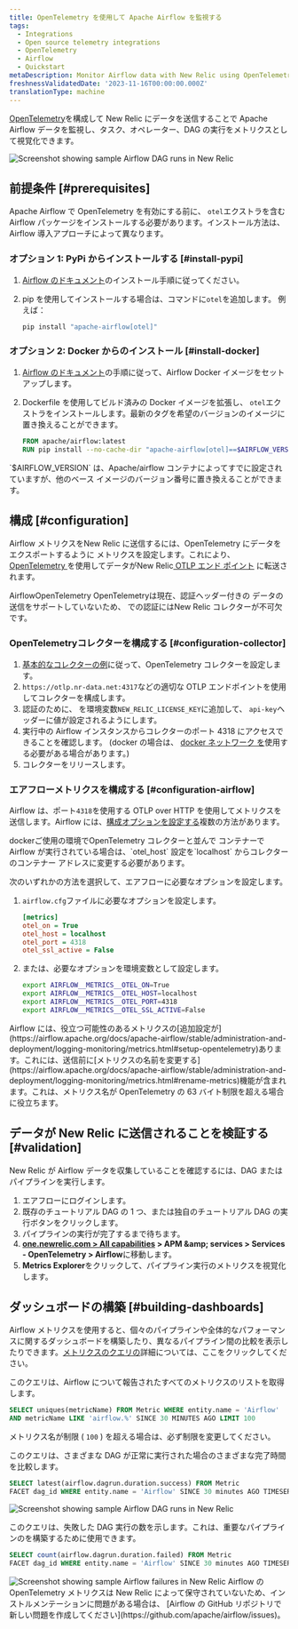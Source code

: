 ```yaml
---
title: OpenTelemetry を使用して Apache Airflow を監視する
tags:
  - Integrations
  - Open source telemetry integrations
  - OpenTelemetry
  - Airflow
  - Quickstart
metaDescription: Monitor Airflow data with New Relic using OpenTelemetry.
freshnessValidatedDate: '2023-11-16T00:00:00.000Z'
translationType: machine
---
```


[OpenTelemetry](https://airflow.apache.org/docs/apache-airflow/stable/administration-and-deployment/logging-monitoring/metrics.html#setup-opentelemetry)を構成して New Relic にデータを送信することで Apache Airflow データを監視し、タスク、オペレーター、DAG の実行をメトリクスとして視覚化できます。

<img title="Screenshot showing sample Airflow DAG runs in New Relic" alt="Screenshot showing sample Airflow DAG runs in New Relic" src="/images/opentelemetry_screenshot_airflow_01.webp" />

## 前提条件 [#prerequisites]

Apache Airflow で OpenTelemetry を有効にする前に、 `otel`エクストラを含む Airflow パッケージをインストールする必要があります。インストール方法は、Airflow 導入アプローチによって異なります。

### オプション 1: PyPi からインストールする [#install-pypi]

1. [Airflow のドキュメント](https://airflow.apache.org/docs/apache-airflow/stable/installation/installing-from-pypi.html)のインストール手順に従ってください。

2. pip を使用してインストールする場合は、コマンドに`otel`を追加します。 例えば：

   ```sh
   pip install "apache-airflow[otel]"
   ```

### オプション 2: Docker からのインストール [#install-docker]

1. [Airflow のドキュメント](https://airflow.apache.org/docs/docker-stack/index.html)の手順に従って、Airflow Docker イメージをセットアップします。

2. Dockerfile を使用してビルド済みの Docker イメージを拡張し、 `otel`エクストラをインストールします。最新のタグを希望のバージョンのイメージに置き換えることができます。

   ```dockerfile
   FROM apache/airflow:latest
   RUN pip install --no-cache-dir "apache-airflow[otel]==$AIRFLOW_VERSION"
   ```

<Callout variant="tip">
  `$AIRFLOW_VERSION` は、Apache/airflow コンテナによってすでに設定されていますが、他のベース イメージのバージョン番号に置き換えることができます。
</Callout>

## 構成 [#configuration]

Airflow メトリクスをNew Relic に送信するには、OpenTelemetry にデータをエクスポートするように メトリクスを設定します。これにより、[OpenTelemetry ](/docs/more-integrations/open-source-telemetry-integrations/opentelemetry/collector/opentelemetry-collector-intro/)を使用してデータがNew Relic[ OTLP エンド ポイント](/docs/more-integrations/open-source-telemetry-integrations/opentelemetry/opentelemetry-setup/#note-endpoints) <InlinePopover type="licenseKey" />に転送されます。

<Callout variant="important">
  AirflowOpenTelemetry OpenTelemetryは現在、認証ヘッダー付きの データの送信をサポートしていないため、 での認証にはNew Relic コレクターが不可欠です。
</Callout>

### OpenTelemetryコレクターを構成する [#configuration-collector]

1. [基本的なコレクターの例](/docs/more-integrations/open-source-telemetry-integrations/opentelemetry/collector/opentelemetry-collector-basic/)に従って、OpenTelemetry コレクターを設定します。
2. `https://otlp.nr-data.net:4317`などの適切な OTLP エンドポイントを使用してコレクターを構成します。
3. 認証のために、 <InlinePopover type="licenseKey" />を環境変数`NEW_RELIC_LICENSE_KEY`に追加して、 `api-key`ヘッダーに値が設定されるようにします。
4. 実行中の Airflow インスタンスからコレクターのポート 4318 にアクセスできることを確認します。 (docker の場合は、 [docker ネットワーク を](https://docs.docker.com/network/)使用する必要がある場合があります。)
5. コレクターをリリースします。

### エアフローメトリクスを構成する [#configuration-airflow]

Airflow は、ポート`4318`を使用する OTLP over HTTP を使用してメトリクスを送信します。Airflow には、[構成オプションを設定する](https://airflow.apache.org/docs/apache-airflow/stable/howto/set-config.html)複数の方法があります。

<Callout variant="important">
  dockerご使用の環境でOpenTelemetry コレクターと並んで コンテナーで Airflow が実行されている場合は、`otel_host` 設定を`localhost` からコレクターのコンテナー アドレスに変更する必要があります。
</Callout>

次のいずれかの方法を選択して、エアフローに必要なオプションを設定します。

1. `airflow.cfg`ファイルに必要なオプションを設定します。

   ```ini
   [metrics]
   otel_on = True
   otel_host = localhost
   otel_port = 4318
   otel_ssl_active = False
   ```

2. または、必要なオプションを環境変数として設定します。

   ```sh
   export AIRFLOW__METRICS__OTEL_ON=True
   export AIRFLOW__METRICS__OTEL_HOST=localhost
   export AIRFLOW__METRICS__OTEL_PORT=4318
   export AIRFLOW__METRICS__OTEL_SSL_ACTIVE=False
   ```

<Callout variant="tip">
  Airflow には、役立つ可能性のあるメトリクスの[追加設定が](https://airflow.apache.org/docs/apache-airflow/stable/administration-and-deployment/logging-monitoring/metrics.html#setup-opentelemetry)あります。これには、送信前に[メトリクスの名前を変更する](https://airflow.apache.org/docs/apache-airflow/stable/administration-and-deployment/logging-monitoring/metrics.html#rename-metrics)機能が含まれます。これは、メトリクス名が OpenTelemetry の 63 バイト制限を超える場合に役立ちます。
</Callout>

## データが New Relic に送信されることを検証する [#validation]

New Relic が Airflow データを収集していることを確認するには、DAG またはパイプラインを実行します。

1. エアフローにログインします。
2. 既存のチュートリアル DAG の 1 つ、または独自のチュートリアル DAG の実行ボタンをクリックします。
3. パイプラインの実行が完了するまで待ちます。
4. <DNT>**[one.newrelic.com &gt; All capabilities](https://one.newrelic.com/all-capabilities) &gt; APM &amp;amp; services &gt; Services - OpenTelemetry &gt; Airflow**</DNT>に移動します。
5. <DNT>**Metrics Explorer**</DNT>をクリックして、パイプライン実行のメトリクスを視覚化します。

## ダッシュボードの構築 [#building-dashboards]

Airflow メトリクスを使用すると、個々のパイプラインや全体的なパフォーマンスに関するダッシュボードを構築したり、異なるパイプライン間の比較を表示したりできます。[メトリクスのクエリの](/docs/data-apis/understand-data/metric-data/query-metric-data-type/)詳細については、ここをクリックしてください。

このクエリは、Airflow について報告されたすべてのメトリクスのリストを取得します。

```sql
SELECT uniques(metricName) FROM Metric WHERE entity.name = 'Airflow' 
AND metricName LIKE 'airflow.%' SINCE 30 MINUTES AGO LIMIT 100
```

メトリクス名が制限 ( `100` ) を超える場合は、必ず制限を変更してください。

このクエリは、さまざまな DAG が正常に実行された場合のさまざまな完了時間を比較します。

```sql
SELECT latest(airflow.dagrun.duration.success) FROM Metric 
FACET dag_id WHERE entity.name = 'Airflow' SINCE 30 minutes AGO TIMESERIES
```

<img title="Screenshot showing sample Airflow DAG runs in New Relic" alt="Screenshot showing sample Airflow DAG runs in New Relic" src="/images/opentelemetry_screenshot_airflow_01.webp" />

このクエリは、失敗した DAG 実行の数を示します。これは、重要なパイプラインの<InlinePopover type="alerts" />を構築するために使用できます。

```sql
SELECT count(airflow.dagrun.duration.failed) FROM Metric 
FACET dag_id WHERE entity.name = 'Airflow' SINCE 30 minutes AGO TIMESERIES
```

<img title="Screenshot showing sample Airflow failures in New Relic" alt="Screenshot showing sample Airflow failures in New Relic" src="/images/opentelemetry_screenshot_airflow_02.webp" />

<Callout variant="important">
  Airflow の OpenTelemetry メトリクスは New Relic によって保守されていないため、インストルメンテーションに問題がある場合は、 [Airflow の GitHub リポジトリで新しい問題を作成してください](https://github.com/apache/airflow/issues)。
</Callout>

<InstallFeedback />